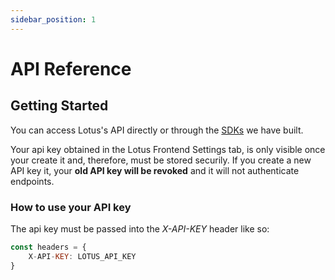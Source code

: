 ```yaml
---
sidebar_position: 1
---
```



# API Reference

## Getting Started

You can access Lotus's API directly or through the [SDKs](./api/node-guide.md) we have built.

Your api key obtained in the Lotus Frontend Settings tab, is only visible once your create it and, therefore, must be stored securily. If you create a new API key it, your **old API key will be revoked** and it will not authenticate endpoints.

### How to use your API key

The api key must be passed into the _X-API-KEY_ header like so:

```jsx
const headers = {
    X-API-KEY: LOTUS_API_KEY
}
```

<ApiDocMdx id="" />
